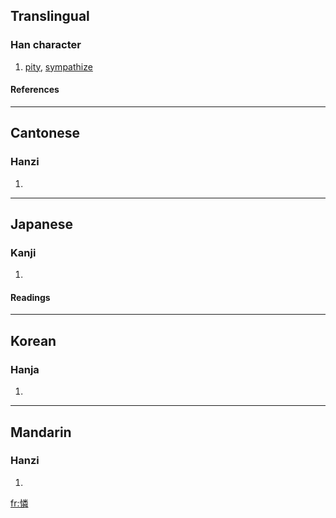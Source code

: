 {{see|怜|憐}}

==Translingual==
===Han character===
{{Han char|rn=61|rad=心|as=12|sn=15|four=9905<sub>9</sub>|canj=心火木手 (PFDQ)}}
# [[pity]], [[sympathize]]
====References====
{{Han ref|kx=0402.120|dkj=11206|dj=0742.140|hdz=42356.070|uh=6190|ud=24976|bh=BCA6|bd=48294}}
----
==Cantonese==
===Hanzi===
{{yue-hanzi|jyut=|y=lin4}}
# {{defn|Cantonese}}
----
==Japanese==
===Kanji===
{{ja-kanji|grade=|rs=心12}}
# {{defn|Japanese}} 
====Readings====
{{ja-readings|on=[[れん]] (ren)|kun=[[あわれむ]] (awaremu), [[あわれみ]] (awaremi)}}
----
==Korean==
===Hanja===
{{ko-hanja|hangeul=련>연|eumhun=|rv=ryeon>yeon|mr=ryŏn>yŏn|y=leyn>eyn}}
# {{defn|Korean}}
----
==Mandarin==
===Hanzi===
{{cmn-hanzi|sim=怜|pin=[[lián]] (lian2)|wg=lien<sup>2</sup>}}
# {{defn|Mandarin}}

[[fr:憐]]